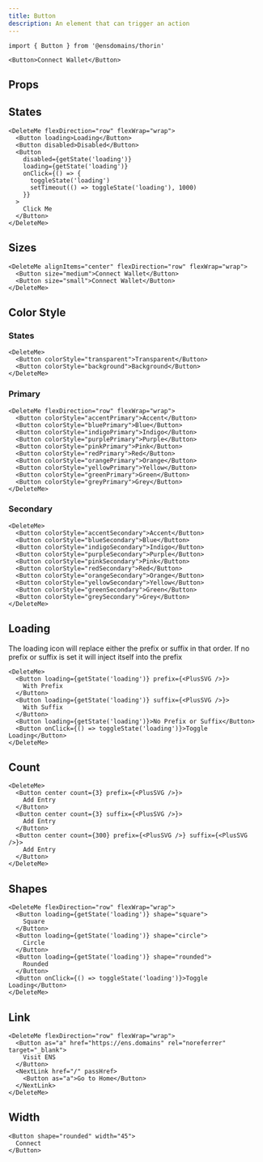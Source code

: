 ```yaml
---
title: Button
description: An element that can trigger an action
---
```


```tsx
import { Button } from '@ensdomains/thorin'
```

```tsx expand=true live=true
<Button>Connect Wallet</Button>
```

## Props

<PropsTable sourceLink={sourceLink} types={types} />

## States

```tsx live=true
<DeleteMe flexDirection="row" flexWrap="wrap">
  <Button loading>Loading</Button>
  <Button disabled>Disabled</Button>
  <Button
    disabled={getState('loading')}
    loading={getState('loading')}
    onClick={() => {
      toggleState('loading')
      setTimeout(() => toggleState('loading'), 1000)
    }}
  >
    Click Me
  </Button>
</DeleteMe>
```

## Sizes

```tsx live=true
<DeleteMe alignItems="center" flexDirection="row" flexWrap="wrap">
  <Button size="medium">Connect Wallet</Button>
  <Button size="small">Connect Wallet</Button>
</DeleteMe>
```

## Color Style

### States

```tsx live=true
<DeleteMe>
  <Button colorStyle="transparent">Transparent</Button>
  <Button colorStyle="background">Background</Button>
</DeleteMe>
```

### Primary

```tsx live=true
<DeleteMe flexDirection="row" flexWrap="wrap">
  <Button colorStyle="accentPrimary">Accent</Button>
  <Button colorStyle="bluePrimary">Blue</Button>
  <Button colorStyle="indigoPrimary">Indigo</Button>
  <Button colorStyle="purplePrimary">Purple</Button>
  <Button colorStyle="pinkPrimary">Pink</Button>
  <Button colorStyle="redPrimary">Red</Button>
  <Button colorStyle="orangePrimary">Orange</Button>
  <Button colorStyle="yellowPrimary">Yellow</Button>
  <Button colorStyle="greenPrimary">Green</Button>
  <Button colorStyle="greyPrimary">Grey</Button>
</DeleteMe>
```

### Secondary

```tsx live=true
<DeleteMe>
  <Button colorStyle="accentSecondary">Accent</Button>
  <Button colorStyle="blueSecondary">Blue</Button>
  <Button colorStyle="indigoSecondary">Indigo</Button>
  <Button colorStyle="purpleSecondary">Purple</Button>
  <Button colorStyle="pinkSecondary">Pink</Button>
  <Button colorStyle="redSecondary">Red</Button>
  <Button colorStyle="orangeSecondary">Orange</Button>
  <Button colorStyle="yellowSecondary">Yellow</Button>
  <Button colorStyle="greenSecondary">Green</Button>
  <Button colorStyle="greySecondary">Grey</Button>
</DeleteMe>
```

## Loading

The loading icon will replace either the prefix or suffix in that order. If no prefix or suffix is set it will inject itself into the prefix

```tsx live=true
<DeleteMe>
  <Button loading={getState('loading')} prefix={<PlusSVG />}>
    With Prefix
  </Button>
  <Button loading={getState('loading')} suffix={<PlusSVG />}>
    With Suffix
  </Button>
  <Button loading={getState('loading')}>No Prefix or Suffix</Button>
  <Button onClick={() => toggleState('loading')}>Toggle Loading</Button>
</DeleteMe>
```

## Count

```tsx live=true
<DeleteMe>
  <Button center count={3} prefix={<PlusSVG />}>
    Add Entry
  </Button>
  <Button center count={3} suffix={<PlusSVG />}>
    Add Entry
  </Button>
  <Button center count={300} prefix={<PlusSVG />} suffix={<PlusSVG />}>
    Add Entry
  </Button>
</DeleteMe>
```

## Shapes

```tsx live=true
<DeleteMe flexDirection="row" flexWrap="wrap">
  <Button loading={getState('loading')} shape="square">
    Square
  </Button>
  <Button loading={getState('loading')} shape="circle">
    Circle
  </Button>
  <Button loading={getState('loading')} shape="rounded">
    Rounded
  </Button>
  <Button onClick={() => toggleState('loading')}>Toggle Loading</Button>
</DeleteMe>
```

## Link

```tsx live=true
<DeleteMe flexDirection="row" flexWrap="wrap">
  <Button as="a" href="https://ens.domains" rel="noreferrer" target="_blank">
    Visit ENS
  </Button>
  <NextLink href="/" passHref>
    <Button as="a">Go to Home</Button>
  </NextLink>
</DeleteMe>
```

## Width

```tsx live=true
<Button shape="rounded" width="45">
  Connect
</Button>
```
